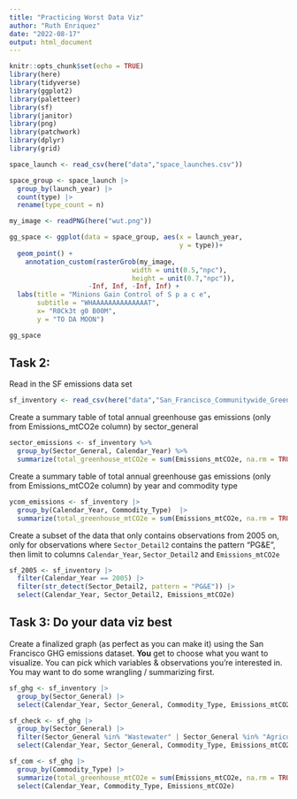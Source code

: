 ```yaml
---
title: "Practicing Worst Data Viz"
author: "Ruth Enriquez"
date: "2022-08-17"
output: html_document
---
```


```r
knitr::opts_chunk$set(echo = TRUE)
library(here)
library(tidyverse)
library(ggplot2)
library(paletteer)
library(sf)
library(janitor)
library(png)
library(patchwork)
library(dplyr)
library(grid)
```

```r
space_launch <- read_csv(here("data","space_launches.csv"))
```

```r
space_group <- space_launch |> 
  group_by(launch_year) |> 
  count(type) |> 
  rename(type_count = n)
```

```r
my_image <- readPNG(here("wut.png"))
```

```r
gg_space <- ggplot(data = space_group, aes(x = launch_year,
                                           y = type))+
  geom_point() +
    annotation_custom(rasterGrob(my_image,
                               width = unit(0.5,"npc"),
                               height = unit(0.7,"npc")),
                    -Inf, Inf, -Inf, Inf) +
  labs(title = "Minions Gain Control of S p a c e",
       subtitle = "WHAAAAAAAAAAAAAAT", 
       x= "R0Ck3t g0 B00M",
       y = "TO DA MOON")

gg_space
```

## **Task 2:**

Read in the SF emissions data set

```r
sf_inventory <- read_csv(here("data","San_Francisco_Communitywide_Greenhouse_Gas_Inventory.csv"))
```

Create a summary table of total annual greenhouse gas emissions (only from Emissions_mtCO2e column) by sector_general

```r
sector_emissions <- sf_inventory %>%
  group_by(Sector_General, Calendar_Year) %>%
  summarize(total_greenhouse_mtCO2e = sum(Emissions_mtCO2e, na.rm = TRUE))
```

Create a summary table of total annual greenhouse gas emissions (only from Emissions_mtCO2e column) by year and commodity type

```r
ycom_emissions <- sf_inventory |> 
  group_by(Calendar_Year, Commodity_Type)  |> 
  summarize(total_greenhouse_mtCO2e = sum(Emissions_mtCO2e, na.rm = TRUE))
```

Create a subset of the data that only contains observations from 2005 on, only for observations where `Sector_Detail2` contains the pattern "PG&E", then limit to columns `Calendar_Year`, `Sector_Detail2` and `Emissions_mtCO2e`

```r
sf_2005 <- sf_inventory |> 
  filter(Calendar_Year == 2005) |> 
  filter(str_detect(Sector_Detail2, pattern = "PG&E")) |> 
  select(Calendar_Year, Sector_Detail2, Emissions_mtCO2e)
```

## **Task 3: Do your data viz best**

Create a finalized graph (as perfect as you can make it) using the San Francisco GHG emissions dataset. **You** get to choose what you want to visualize. You can pick which variables & observations you're interested in. You may want to do some wrangling / summarizing first.


```r
sf_ghg <- sf_inventory |> 
  group_by(Sector_General) |> 
  select(Calendar_Year, Sector_General, Commodity_Type, Emissions_mtCO2e)
```

```r
sf_check <- sf_ghg |> 
  group_by(Sector_General) |> 
  filter(Sector_General %in% "Wastewater" | Sector_General %in% "Agriculture") |>
  select(Calendar_Year, Sector_General, Commodity_Type, Emissions_mtCO2e)
```


```r
sf_com <- sf_ghg |> 
  group_by(Commodity_Type) |> 
  summarize(total_greenhouse_mtCO2e = sum(Emissions_mtCO2e, na.rm = TRUE)) |> 
  select(Calendar_Year, Commodity_Type, Emissions_mtCO2e)
```





